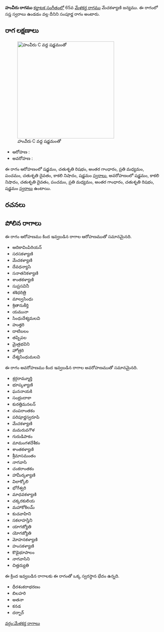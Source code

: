 {{Infobox ragam
	| name          	= హంవీరు
	| synonym	    	= 
	| mela          	= 
	| chakra        	= 
	| janaka        	= 
	| type          	= సంపూర్ణ
	| arohanam      	= {{svaraC|S|R2|G3|M2|P|D2|N3|S'}} 
	| avarohanam    	= {{svaraC|S'|N3|D2|P|M2|G3|R2|S}}
	| jeeva         	=
	| chhaya        	=
	| nyasa         	=
	| vishesha      	= 
	| equivalent  		= 
}}
{{కర్ణాటక సంగీత రాగాలు}}
'''హంవీరు రాగము''' [[కర్ణాటక సంగీతం]]లో 65వ [[మేళకర్త రాగము]] మేచకళ్యాణి జన్యము.  ఈ రాగంలో సప్త స్వరాలు ఉండడం వల్ల దీనిని సంపూర్ణ రాగం అంటారు.


==రాగ లక్షణాలు==
[[Image:hamviru_kb2wiki.png|thumb|right|316px|''హంవీరు'' C వద్ద షడ్జమంతో]]

* ఆరోహణ : {{svaraC|S|R2|G3|M2|P|D2|N3|S'}} 
* అవరోహణ : {{svaraC|S'|N3|D2|P|M2|G3|R2|S}}

ఈ రాగం ఆరోహణంలో షడ్జమం, చతుశృతి రిషభం, అంతర గాంధారం, ప్రతి మధ్యమం, పంచమం, చతుశృతి దైవతం, కాకలి  నిషాదం, షడ్జమం [[స్వరాలు]], అవరోహణంలో షడ్జమం, కాకలి  నిషాదం, చతుశృతి దైవతం, పంచమం, ప్రతి మధ్యమం, అంతర గాంధారం, చతుశృతి రిషభం, షడ్జమం [[స్వరాలు]] ఉంటాయి.

==రచనలు==



==పోలిన రాగాలు==
ఈ రాగం ఆరోహణము కింద ఇవ్వబడిన రాగాల ఆరోహణముతో సమానమైనది.
* ఆదికావింపిరియన్
* సరసకళ్యాణి
* మేచకళ్యాణి
* దేవధన్యాసి
* సనాతనికళ్యాణి
* శాంతకళ్యాణి
* సుప్రసవినీ
* శశిధరిత్రి
* మాల్వసింధు
* శ్రితానుకీర్తి
* యమునా
*  సింధుదేశ్యమలవి
* హుత్తరి
* దాటిబలం
*  తష్పిపల
* మైత్రభవిని
* హోత్రరి
* దేశ్యసింధుమలవి

ఈ రాగం అవరోహణము కింద ఇవ్వబడిన రాగాల అవరోహణముతో సమానమైనది.
* శ్రర్గరామ్మూర్తి
* భూప్కళ్యాణి
* ఘననాయకి
* సంభ్రందాకా
* కురత్తిమనలన్
* చంపరాంతకం
* పరిపూర్ణస్వరూపి
* మేచకళ్యాణి
* మమరువగౌళ
* గురుడిపాకం
* మామంగళదేశీకం
* శాంతకళ్యాణి
* శ్రీమాసమంతం
* నాగవాసి
* చంకరాంతకం
*  హామీర్కళ్యాణి
* విలాక్కోలి
* భోగేశ్వరి
* మాధవకళ్యాణి
*  చక్కరకులియ
* మహాకోకిలమ్
* కుచవాహిని
* సకలాహస్తిని
* యాగజ్యోతి
* యోగజ్యోతి
*  మోహనకళ్యాణి
* హంసకళ్యాణి
* కొడైభూపాలం
* నాగవాసిని
* చిత్తద్యుతి

ఈ క్రింద ఇవ్వబడిన రాగాలకు ఈ రాగంతో ఒక్క స్వరస్థాన భేదం ఉన్నది.
* ధీరశంకరాభరణం
* బిలహరి
* అతనా
* కనడ
* దర్బార్



[[వర్గం:మేళకర్త రాగాలు]]